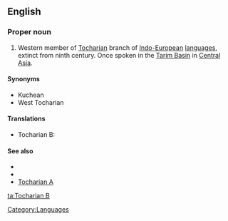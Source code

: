 ==English==
{{wikipedia}}

===Proper noun===
{{en-proper noun}}

# Western member of [[Tocharian]] branch of [[Indo-European]] [[language]]s, extinct from ninth century. Once spoken in the [[Tarim Basin]] in [[Central Asia]].

====Synonyms====
* Kuchean
* West Tocharian

====Translations====
{{trans-top|western member of Tocharian branch}}
* Tocharian B: {{tø|txb|kuśiññe}}
{{trans-mid}}
{{trans-bottom}}

====See also====
* {{langcat}}
* {{langlist}}
* [[Tocharian A]]

[[Category:Languages]]

[[ta:Tocharian B]]